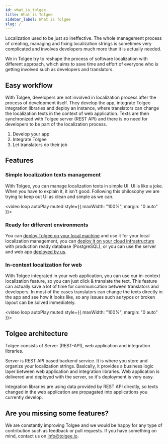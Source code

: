 ```yaml
---
id: what_is_tolgee
title: What is Tolgee
sidebar_label: What is Tolgee
slug: /
---
```

Localization used to be just so ineffective. The whole management process of creating, managing and fixing localization strings
is sometimes very complicated and involves developers much more than it is actually needed.

We in Tolgee try to reshape the process of software localization with different approach, which aims to save time and
effort of everyone who is getting involved such as developers and translators.

## Easy workflow
With Tolgee, developers are not involved in localization process after the process of development itself. They develop
the app, integrate Tolgee integration libraries and deploy an instance, where translators can change the localization
texts in the context of web application. Texts are then synchronized with Tolgee server (REST API) and there is no need
for developers to be part of the localization process.

1. Develop your app
2. Integrate Tolgee
3. Let translators do their job

## Features
### Simple localization texts management
With Tolgee, you can manage localization texts in simple UI. UI is like a joke. When you have to explain it,
it isn't good. Following this philosophy we are trying to keep out UI as clean and simple as we can.

<video loop autoPlay muted style={{ maxWidth: "100%", margin: "0 auto" }}>
  <source src="/platform.mov"></source>
</video>


### Ready for different environments
You can [deploy Tolgee on your local machine](/docs/platform/self_hosting/running_with_docker#running-it-locally)
and use it for your local localization management, you can
[deploy it on your cloud infrastructure](/docs/platform/self_hosting/running_with_docker#running-with-compose) with production
ready database (PostgreSQL), or you can use the server and web app [deployed by us](https://app.tolgee.io).

### In-context localization for web
With Tolgee integrated in your web application, you can use our in-context localization feature, so
you can just click & translate the text. This feature can actually save a lot of time for communication between
translators and developers. In most of the cases translators can change the texts directly in the app and see how it
looks like, so any issues such as typos or broken layout can be solved immediately.

<video loop autoPlay muted style={{ maxWidth: "100%", margin: "0 auto" }}>
  <source src="/in-context.mov"></source>
</video>

## Tolgee architecture
Tolgee consists of Server (REST-API), web application and integration libraries.

Server is REST API based backend service. It is where you store and organize your localization strings. Basically, it
provides a business logic layer between web application and integration libraries. Web application is delivered and deployed
with the server, so it's deployment is very easy.

Integration libraries are using data provided by REST API directly, so texts changed in the web application are propagated
into applications you currently develop.

## Are you missing some features?
We are constantly improving Tolgee and we would be happy for any type of
contribution such as feedback or pull requests. If you have something on mind, contact us on [info@tolgee.io](mailto:info@tolgee.io).

